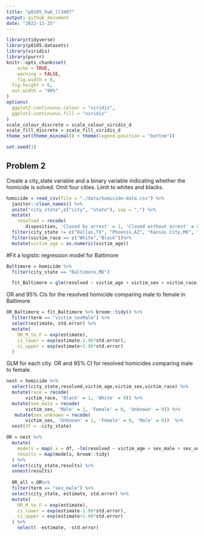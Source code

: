 ```yaml
---
title: "p8105_hw6_ll3407"
output: github_document
date: "2022-11-25"
---
```


```r
library(tidyverse)
library(p8105.datasets)
library(viridis)
library(purrr)
knitr::opts_chunk$set(
	echo = TRUE,
	warning = FALSE,
	fig.width = 8, 
  fig.height = 6,
  out.width = "90%"
)
options(
  ggplot2.continuous.colour = "viridis",
  ggplot2.continuous.fill = "viridis"
)
scale_colour_discrete = scale_colour_viridis_d
scale_fill_discrete = scale_fill_viridis_d
theme_set(theme_minimal() + theme(legend.position = "bottom"))

set.seed(1)
```

## Problem 2
Create a city_state variable and a binary variable indicating whether the homicide is solved. 
Omit four cities.
Limit to whites and blacks.
```r
homicide = read_csv(file = "./data/homicide-data.csv") %>%
  janitor::clean_names() %>% 
  unite("city_state",c("city", "state"), sep = ",") %>% 
  mutate(
    resolved = recode(
       disposition, 'Closed by arrest' = 1, 'Closed without arrest' = 0, 'Open/No arrest' = 0)) %>% 
  filter(city_state != c("Dallas,TX", "Phoenix,AZ", "Kansas City,MO", "Tulsa,AL")) %>% 
  filter(victim_race == c("White","Black"))%>% 
  mutate(victim_age = as.numeric(victim_age))

```

#Fit a logistic regression model for Baltimore
```r
Baltimore = homicide %>% 
  filter(city_state == "Baltimore,MD") 

  fit_Baltimore = glm(resolved ~ victim_age + victim_sex + victim_race, data = Baltimore)

```

OR and 95% CIs for the resolved homicide comparing male to female in Baltimore
```r
OR_Baltimore = fit_Baltimore %>% broom::tidy() %>% 
  filter(term == "victim_sexMale") %>% 
  select(estimate, std.error) %>% 
  mutate(
    OR_M_to_F = exp(estimate),
    ci_lower = exp(estimate-1.96*std.error), 
    ci_upper = exp(estimate+1.96*std.error)
  )
```

GLM for each city.
OR and 95% CI for resolved homicides comparing male to female.
```r
nest = homicide %>% 
  select(city_state,resolved,victim_age,victim_sex,victim_race) %>% 
  mutate(race = recode(
       victim_race, 'Black' = 1, 'White' = 0)) %>% 
  mutate(sex_male = recode(
       victim_sex, 'Male' = 1, 'Female' = 0, 'Unknown' = 0)) %>% 
   mutate(sex_unknown = recode(
       victim_sex, 'Unknown' = 1, 'Female' = 0, 'Male' = 0))  %>% 
  nest(df = -city_state) 

OR = nest %>% 
  mutate(
    models = map(.x = df, ~lm(resolved ~ victim_age + sex_male + sex_unknown + race , data = .x )),
    results = map(models, broom::tidy)
  ) %>% 
  select(city_state,results) %>% 
  unnest(results) 
  
  OR_all = OR%>%
  filter(term == "sex_male") %>% 
  select(city_state, estimate, std.error) %>% 
  mutate(
    OR_M_to_F = exp(estimate),
    ci_lower = exp(estimate-1.96*std.error), 
    ci_upper = exp(estimate+1.96*std.error)
  ) %>% 
    select( -estimate, -std.error)
```

